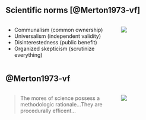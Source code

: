 ## Scientific norms [@Merton1973-vf]

:::: {.columns}
::: {.column width=60%}
::: {.incremental}
- Communalism (common ownership)
- Universalism (independent validity)
- Disinterestedness (public benefit)
- Organized skepticism (scrutinize everything)
:::
:::
::: {.column width=40%}
![](https://upload.wikimedia.org/wikipedia/en/0/08/Robert_K_Merton.jpg)
:::
::::

## @Merton1973-vf

:::: {.columns}
::: {.column width=60%}
>The mores of science possess a methodologic rationale...They are procedurally efficent...
:::
::: {.column width=40%}
![](https://upload.wikimedia.org/wikipedia/en/0/08/Robert_K_Merton.jpg)
:::
::::